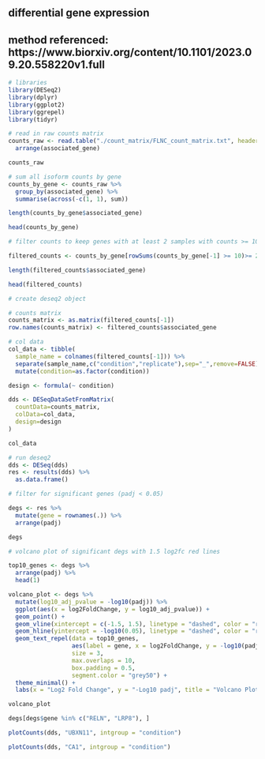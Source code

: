 ## differential gene expression
## method referenced: https://www.biorxiv.org/content/10.1101/2023.09.20.558220v1.full

```r
# libraries
library(DESeq2)
library(dplyr)
library(ggplot2)
library(ggrepel)
library(tidyr)
```

```r
# read in raw counts matrix
counts_raw <- read.table("./count_matrix/FLNC_count_matrix.txt", header=TRUE, sep="") %>%
  arrange(associated_gene)

counts_raw
```

```r
# sum all isoform counts by gene
counts_by_gene <- counts_raw %>%
  group_by(associated_gene) %>%
  summarise(across(-c(1, 1), sum))

length(counts_by_gene$associated_gene)

head(counts_by_gene)
```

```r
# filter counts to keep genes with at least 2 samples with counts >= 10

filtered_counts <- counts_by_gene[rowSums(counts_by_gene[-1] >= 10)>= 2,]

length(filtered_counts$associated_gene)

head(filtered_counts)
```

```r
# create deseq2 object

# counts matrix
counts_matrix <- as.matrix(filtered_counts[-1])
row.names(counts_matrix) <- filtered_counts$associated_gene

# col data
col_data <- tibble(
  sample_name = colnames(filtered_counts[-1])) %>%
  separate(sample_name,c("condition","replicate"),sep="_",remove=FALSE) %>%
  mutate(condition=as.factor(condition))

design <- formula(~ condition)

dds <- DESeqDataSetFromMatrix(
  countData=counts_matrix,
  colData=col_data,
  design=design
)

col_data
```

```r
# run deseq2
dds <- DESeq(dds)
res <- results(dds) %>%
  as.data.frame()
```

```r
# filter for significant genes (padj < 0.05)

degs <- res %>%
  mutate(gene = rownames(.)) %>%
  arrange(padj)

degs
```




```r
# volcano plot of significant degs with 1.5 log2fc red lines

top10_genes <- degs %>%
  arrange(padj) %>%
  head(1)

volcano_plot <- degs %>%
  mutate(log10_adj_pvalue = -log10(padj)) %>%
  ggplot(aes(x = log2FoldChange, y = log10_adj_pvalue)) +
  geom_point() +
  geom_vline(xintercept = c(-1.5, 1.5), linetype = "dashed", color = "red") +
  geom_hline(yintercept = -log10(0.05), linetype = "dashed", color = "red") +
  geom_text_repel(data = top10_genes,
                  aes(label = gene, x = log2FoldChange, y = -log10(padj)),
                  size = 3,
                  max.overlaps = 10,
                  box.padding = 0.5,
                  segment.color = "grey50") +
  theme_minimal() +
  labs(x = "Log2 Fold Change", y = "-Log10 padj", title = "Volcano Plot with Significant Genes Labelled")

volcano_plot
```

```r
degs[degs$gene %in% c("RELN", "LRP8"), ]
```
```r
plotCounts(dds, "UBXN11", intgroup = "condition")
```
```r
plotCounts(dds, "CA1", intgroup = "condition")
```

